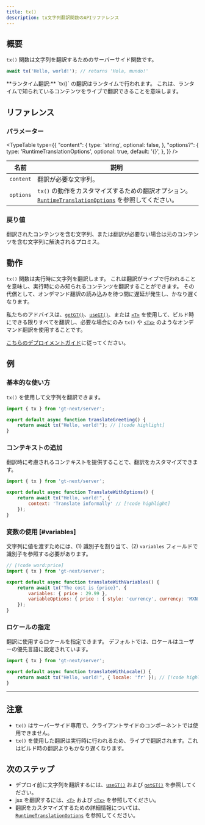 ```yaml
---
title: tx()
description: tx文字列翻訳関数のAPIリファレンス
---
```


## 概要

`tx()` 関数は文字列を翻訳するためのサーバーサイド関数です。
```jsx
await tx('Hello, world!'); // returns 'Hola, mundo!'
```


<Callout>
**ランタイム翻訳:**
`tx()` の翻訳はランタイムで行われます。
これは、ランタイムで知られているコンテンツをライブで翻訳できることを意味します。
</Callout>

## リファレンス

### パラメーター

<TypeTable
  type={{
    "content": {
        type: 'string',
        optional: false,
    },
    "options?": {
        type: 'RuntimeTranslationOptions',
        optional: true,
        default: '{}',
    },
  }}
/>


| 名前                  | 説明                                                                 |
|-----------------------|-----------------------------------------------------------------------------|
| `content`             | 翻訳が必要な文字列。                                     |
| `options`            | `tx()` の動作をカスタマイズするための翻訳オプション。 [`RuntimeTranslationOptions`](/docs/next/api/types/RuntimeTranslationOptions) を参照してください。                    |

### 戻り値

翻訳されたコンテンツを含む文字列、または翻訳が必要ない場合は元のコンテンツを含む文字列に解決されるプロミス。


## 動作

`tx()` 関数は実行時に文字列を翻訳します。
これは翻訳がライブで行われることを意味し、実行時にのみ知られるコンテンツを翻訳することができます。
その代償として、オンデマンド翻訳の読み込みを待つ間に遅延が発生し、かなり遅くなります。

私たちのアドバイスは、[`getGT()`](/docs/next/api/strings/useGT)、[`useGT()`](/docs/next/api/strings/useGT)、または [`<T>`](/docs/next/api/components/t) を使用して、ビルド時にできる限りすべてを翻訳し、必要な場合にのみ `tx()` や [`<Tx>`](/docs/next/api/components/tx) のようなオンデマンド翻訳を使用することです。

[こちらのデプロイメントガイド](/docs/next/tutorials/quickdeploy)に従ってください。

## 例

### 基本的な使い方

`tx()` を使用して文字列を翻訳できます。

```javascript title="src/components/translateGreeting.jsx" copy
import { tx } from 'gt-next/server';

export default async function translateGreeting() {
    return await tx("Hello, world!"); // [!code highlight]
}
```

### コンテキストの追加

翻訳時に考慮されるコンテキストを提供することで、翻訳をカスタマイズできます。

```javascript title="TranslateWithOptions.jsx" copy
import { tx } from 'gt-next/server';

export default async function TranslateWithOptions() {
    return await tx("Hello, world!", {
        context: 'Translate informally' // [!code highlight]
    });
}
```

### 変数の使用 [#variables]

文字列に値を渡すためには、(1) 識別子を割り当て、(2) `variables` フィールドで識別子を参照する必要があります。

```jsx title="translateWithVariables.js" copy
// [!code word:price]
import { tx } from 'gt-next/server';

export default async function translateWithVariables() {
    return await tx("The cost is {price}", {
        variables: { price : 29.99 },
        variableOptions: { price : { style: 'currency', currency: 'MXN' } }
    });
}
```

### ロケールの指定
翻訳に使用するロケールを指定できます。
デフォルトでは、ロケールはユーザーの優先言語に設定されています。

```jsx title="translateWithLocale.js" copy
import { tx } from 'gt-next/server';

export default async function translateWithLocale() {
    return await tx("Hello, world!", { locale: 'fr' }); // [!code highlight]
}
```

---

## 注意
 * `tx()` はサーバーサイド専用で、クライアントサイドのコンポーネントでは使用できません。
 * `tx()` を使用した翻訳は実行時に行われるため、ライブで翻訳されます。これはビルド時の翻訳よりもかなり遅くなります。

## 次のステップ
 * デプロイ前に文字列を翻訳するには、[`useGT()`](/docs/next/api/strings/useGT) および [`getGT()`](/docs/next/api/strings/getGT) を参照してください。
 * jsx を翻訳するには、[`<T>`](/docs/next/api/components/t) および [`<Tx>`](/docs/next/api/components/tx) を参照してください。
 * 翻訳をカスタマイズするための詳細情報については、[`RuntimeTranslationOptions`](/docs/next/api/types/RuntimeTranslationOptions) を参照してください。